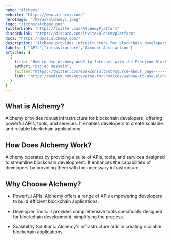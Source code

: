 ---
name: "Alchemy"
website: "https://www.alchemy.com/"
heroImage: "/heros/alchemy1.jpeg"
logo: "/icons/alchemy.png"
twitterLink: "https://twitter.com/AlchemyPlatform"
discordLink: "https://discord.com/invite/alchemyplatform"
docs: "https://docs.alchemy.com/"
description: "Alchemy provides infrastructure for blockchain developers, offering powerful APIs, tools, and services. It empowers developers to build scalable and reliable blockchain applications by providing them with robust infrastructure."
labels: [ "APIs","infrastructure","Account Abstraction"]
articles: [
  {
    title: "How to Use Alchemy Web3 to Interact with the Ethereum Blockchain",
    author: "Sajjad Hussain",
    twitter:"https://twitter.com/epakconsultant?source=about_page-------------------------------------",
    link: "https://medium.com/metaverse-for-novices/webhow-to-use-alchemy-web3-to-interact-with-the-ethereum-blockchain-12d67c6ac15b"
  }
]
---

## What is Alchemy?

Alchemy provides robust infrastructure for blockchain developers, offering powerful APIs, tools, and services. It enables developers to create scalable and reliable blockchain applications.

## How Does Alchemy Work?

Alchemy operates by providing a suite of APIs, tools, and services designed to streamline blockchain development. It enhances the capabilities of developers by providing them with the necessary infrastructure.

## Why Choose Alchemy?

- Powerful APIs: Alchemy offers a range of APIs empowering developers to build efficient blockchain applications.
  
- Developer Tools: It provides comprehensive tools specifically designed for blockchain development, simplifying the process.

- Scalability Solutions: Alchemy's infrastructure aids in creating scalable blockchain applications.

